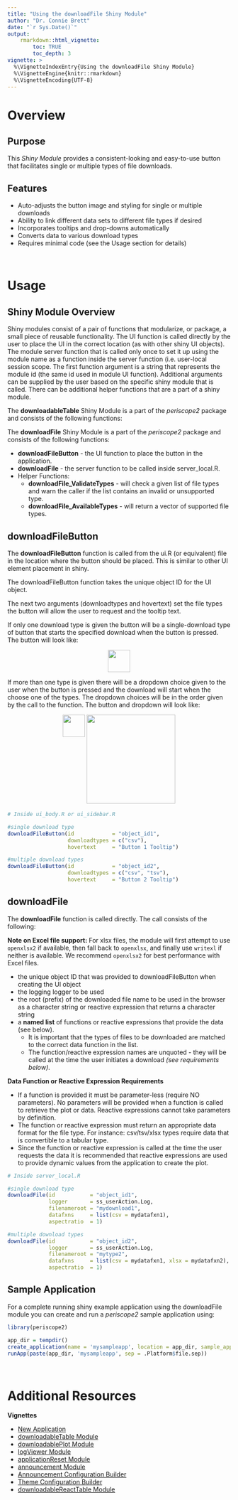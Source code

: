 ```yaml
---
title: "Using the downloadFile Shiny Module"
author: "Dr. Connie Brett"
date: "`r Sys.Date()`"
output: 
    rmarkdown::html_vignette:
        toc: TRUE
        toc_depth: 3
vignette: >
  %\VignetteIndexEntry{Using the downloadFile Shiny Module}
  %\VignetteEngine{knitr::rmarkdown}
  %\VignetteEncoding{UTF-8}
---
```


# Overview

## Purpose 

This *Shiny Module* provides a consistent-looking and easy-to-use button that facilitates single or multiple types of file downloads.

## Features

* Auto-adjusts the button image and styling for single or multiple downloads
* Ability to link different data sets to different file types if desired
* Incorporates tooltips and drop-downs automatically
* Converts data to various download types
* Requires minimal code (see the Usage section for details)

<br>

# Usage

## Shiny Module Overview

Shiny modules consist of a pair of functions that modularize, or package, a small piece of reusable functionality.  The UI function is called directly by the user to place the UI in the correct location (as with other shiny UI objects). The module server function that is called only once to set it up using the module name as a function inside the server function (i.e. user-local session scope.  The first function argument is a string that represents the module id (the same id used in module UI function). Additional arguments can be supplied by the user based on the specific shiny module that is called.  There can be additional helper functions that are a part of a shiny module.

The **downloadableTable** Shiny Module is a part of the *periscope2* package and 
consists of the following functions:

The **downloadFile** Shiny Module is a part of the *periscope2* package and  consists of the following functions:

* **downloadFileButton** - the UI function to place the button in the 
application.
* **downloadFile** - the server function to be called inside server_local.R.
* Helper Functions:
  * **downloadFile_ValidateTypes** - will check a given list of file types and warn the caller if the list contains an invalid or unsupported type.
  * **downloadFile_AvailableTypes** - will return a vector of supported file types.

## downloadFileButton

The **downloadFileButton** function is called from the ui.R (or equivalent) file in the location where the button should be placed.  This is similar to other UI element placement in shiny.

The downloadFileButton function takes the unique object ID for the UI object.

The next two arguments (downloadtypes and hovertext) set the file types the button will allow the user to request and the tooltip text.  

If only one download type is given the button will be a single-download type of button
that starts the specified download when the button is pressed.  The button will 
look like:

<center><img src="figures/downloadFile-1.jpg" width="50px"></center>


If more than one type is given there will be a dropdown choice given to the user
when the button is pressed and the download will start when the choose one of 
the types.  The dropdown choices will be in the order given by the call to the
function.  The button and dropdown will look like:

<center>
<img src="figures/downloadFile-2.jpg" width="50px" align="top">
<img src="figures/downloadFile-3.jpg" width="200px">
</center>


```r
# Inside ui_body.R or ui_sidebar.R

#single download type
downloadFileButton(id            = "object_id1", 
                   downloadtypes = c("csv"), 
                   hovertext     = "Button 1 Tooltip")

#multiple download types
downloadFileButton(id            = "object_id2", 
                   downloadtypes = c("csv", "tsv"), 
                   hovertext     = "Button 2 Tooltip")
```

## downloadFile

The **downloadFile** function is called directly. The call consists of the following:

**Note on Excel file support:** For xlsx files, the module will first attempt to use `openxlsx2` if available, then fall back to `openxlsx`, and finally use `writexl` if neither is available. We recommend `openxlsx2` for best performance with Excel files.


* the unique object ID that was provided to downloadFileButton when creating 
the UI object
* the logging logger to be used
* the root (prefix) of the downloaded file name to be used in the browser as a character
string or reactive expression that returns a character string
* a **named list** of functions or reactive expressions that provide the data (see below).  
  * It is important that the types of files to be downloaded are matched to the correct data function in the list.  
  * The function/reactive expression names are unquoted - they will be called at the time the user initiates a download *(see requirements below)*.

**Data Function or Reactive Expression Requirements**

* If a function is provided it must be parameter-less (require NO parameters).  No parameters will be provided when a function is called to retrieve the plot or data.  Reactive expressions cannot take parameters by definition.
* The function or reactive expression must return an appropriate data format for the file type.  For
instance: csv/tsv/xlsx types require data that is convertible to a tabular type.
* Since the function or reactive expression is called at the time the user requests the data it is 
recommended that reactive expressions are used to provide dynamic values from the application to create the plot.


```r
# Inside server_local.R

#single download type
downloadFile(id           = "object_id1", 
             logger       = ss_userAction.Log,
             filenameroot = "mydownload1",
             datafxns     = list(csv = mydatafxn1),
             aspectratio  = 1)

#multiple download types
downloadFile(id           = "object_id2",
             logger       = ss_userAction.Log,
             filenameroot = "mytype2",
             datafxns     = list(csv = mydatafxn1, xlsx = mydatafxn2),
             aspectratio  = 1)
```


## Sample Application

For a complete running shiny example application using the downloadFile module you can create and run a *periscope2* sample application using:

```r
library(periscope2)

app_dir = tempdir()
create_application(name = 'mysampleapp', location = app_dir, sample_app = TRUE)
runApp(paste(app_dir, 'mysampleapp', sep = .Platform$file.sep))
```

<br>

# Additional Resources


**Vignettes**

* [New Application](new-application.html)
* [downloadableTable Module](downloadableTable-module.html)
* [downloadablePlot Module](downloadablePlot-module.html)
* [logViewer Module](logViewer-module.html)
* [applicationReset Module](applicationReset-module.html)
* [announcement Module](announcement-module.html)
* [Announcement Configuration Builder](announcement_addin.html)
* [Theme Configuration Builder](themeBuilder_addin.html)
* [downloadableReactTable Module](downloadableReactTable-module.html)
